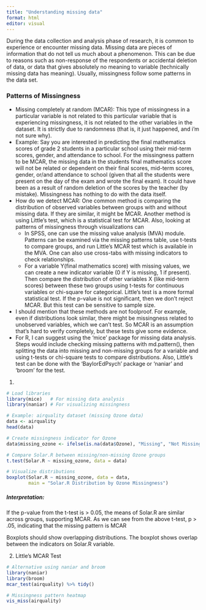 ```yaml
---
title: "Understanding missing data"
format: html
editor: visual
---
```


During the data collection and analysis phase of research, it is common to experience or encounter missing data. Missing data are pieces of information that do not tell us much about a phenomenon. This can be due to reasons such as non-response of the respondents or accidental deletion of data, or data that gives absolutely no meaning to variable (technically missing data has meaning). Usually, missingness follow some patterns in the data set.

### Patterns of Missingness

-   Missing completely at random (MCAR): This type of missingness in a particular variable is not related to this particular variable that is experiencing missingness, it is not related to the other variables in the dataset. It is strictly due to randomness (that is, it just happened, and i'm not sure why).
-   Example: Say you are interested in predicting the final mathematics scores of grade 2 students in a particular school using their mid-term scores, gender, and attendance to school. For the missingness pattern to be MCAR, the missing data in the students final mathematics score will not be related or dependent on their final scores, mid-term scores, gender, or/and attendance to school (given that all the students were present on the day of the exam and wrote the final exam). It could have been as a result of random deletion of the scores by the teacher (by mistake). Missingness has nothing to do with the data itself.
-   How do we detect MCAR: One common method is comparing the distribution of observed variables between groups with and without missing data. If they are similar, it might be MCAR. Another method is using Little's test, which is a statistical test for MCAR. Also, looking at patterns of missingness through visualizations can
    -   In SPSS, one can use the missing value analysis (MVA) module. Patterns can be examined via the missing patterns table, use t-tests to compare groups, and run Little's MCAR test which is available in the MVA. One can also use cross-tabs with missing indicators to check relationships.
    -   For a variable Y(final mathematics score) with missing values, we can create a new indicator variable (0 if Y is missing, 1 if present). Then compare the distribution of other variables X (like mid-term scores) between these two groups using t-tests for continuous variables or chi-square for categorical. Little's test is a more formal statistical test. If the p-value is not significant, then we don't reject MCAR. But this test can be sensitive to sample size.
-   I should mention that these methods are not foolproof. For example, even if distributions look similar, there might be missingness related to unobserved variables, which we can't test. So MCAR is an assumption that's hard to verify completely, but these tests give some evidence.
-   For R, I can suggest using the 'mice' package for missing data analysis. Steps would include checking missing patterns with md.pattern(), then splitting the data into missing and non-missing groups for a variable and using t-tests or chi-square tests to compare distributions. Also, Little's test can be done with the 'BaylorEdPsych' package or 'naniar' and 'broom' for the test.

1.  

```r
# Load libraries
library(mice)   # For missing data analysis
library(naniar) # For visualizing missingness

# Example: airquality dataset (missing Ozone data)
data <- airquality
head(data)

# Create missingness indicator for Ozone
data$missing_ozone <- ifelse(is.na(data$Ozone), "Missing", "Not Missing")

# Compare Solar.R between missing/non-missing Ozone groups
t.test(Solar.R ~ missing_ozone, data = data)

# Visualize distributions
boxplot(Solar.R ~ missing_ozone, data = data, 
        main = "Solar.R Distribution by Ozone Missingness")

```

##### Interpretation:

If the p-value from the t-test is \> 0.05, the means of Solar.R are similar across groups, supporting MCAR. As we can see from the above t-test, p \> .05, indicating that the missing pattern is MCAR

Boxplots should show overlapping distributions. The boxplot shows overlap between the indicators on Solar.R variable.

2.  Little’s MCAR Test

```r

# Alternative using naniar and broom
library(naniar)
library(broom)
mcar_test(airquality) %>% tidy()

# Missingness pattern heatmap
vis_miss(airquality)
```
